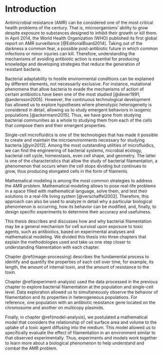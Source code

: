 # Introduction {#introduction .unnumbered}

Antimicrobial resistance (AMR) can be considered one of the most
critical health problems of the century. That is, microorganisms'
ability to grow despite exposure to substances designed to inhibit their
growth or kill them. In April 2014, the World Health Organization (WHO)
published its first global report on AMR surveillance
[@EditorialBoard2014]. Taking out of the darkness a common fear, a
possible post-antibiotic future in which common infections or minor
injuries can kill. Therefore, understanding the mechanisms of avoiding
antibiotic action is essential for producing knowledge and developing
strategies that reduce the generation of resistant bacteria.

Bacterial adaptability to hostile environmental conditions can be
explained by different elements, not necessarily exclusive. For
instance, mutational phenomena that allow bacteria to evade the
mechanisms of action of certain antibiotics have been one of the most
studied [@dever1991; @andersson2005]. However, the continuous
technological development has allowed us to explore hypotheses where
phenotypic heterogeneity is considered in detail, allowing us to study
emergent behaviors in isogenic populations [@ackermann2015]. Thus, we
have gone from studying bacterial communities as a whole to studying
them from each of the cells that compose them and their emergent
properties.

Single-cell microfluidics is one of the technologies that has made it
possible to create and maintain the microenvironments necessary for
studying bacteria [@yin2012]. Among the most outstanding utilities of
microfluidics, we can find the engineering of bacterial systems,
microbial ecology, bacterial cell cycle, homeostasis, even cell shape,
and geometry. The latter is one of the characteristics that allow the
study of bacterial filamentation, a phenomenon that occurs when the cell
stops dividing but continues to grow, thus producing elongated cells in
the form of filaments.

Mathematical modeling is among the most common strategies to address the
AMR problem. Mathematical modeling allows to pose real-life problems in
a space filled with mathematical language, solve them, and test their
solutions in a real-life living system [@verschaffel2002]. Therefore,
this approach can also be used to analyze in detail why a particular
biological phenomenon is occurring, how its behavior can be modified,
and, finally, to design specific experiments to determine their accuracy
and usefulness.

This thesis describes and discusses how and why bacterial filamentation
may be a general mechanism for cell survival upon exposure to toxic
agents, such as antibiotics, based on experimental analyses and
mathematical modeling. We divided this thesis into three chapters that
explain the methodologies used and take us one step closer to
understanding filamentation with each chapter.

Chapter \@ref(image-processing) describes the fundamental process to
identify and quantify the properties of each cell over time, for
example, its length, the amount of internal toxin, and the amount of
resistance to the toxin.

Chapter \@ref(experiment-analysis) used the data processed in the
previous chapter to explore bacterial filamentation at the population
and single-cell level. Data exploration allowed us to simultaneously
observe the behavior of filamentation and its properties in
heterogeneous populations. For reference, one population with an
antibiotic resistance gene located on the chromosome and another on
multicopy plasmids.

Finally, in chapter \@ref(model-analysis), we postulated a mathematical
model that considers the relationship of cell surface area and volume to
the uptake of a toxic agent diffusing into the medium. This model
allowed us to specifically evaluate the effect of filamentation in an
environment similar to that observed experimentally. Thus, experiments
and models work together to learn more about a biological phenomenon to
help understand and combat the AMR problem.
